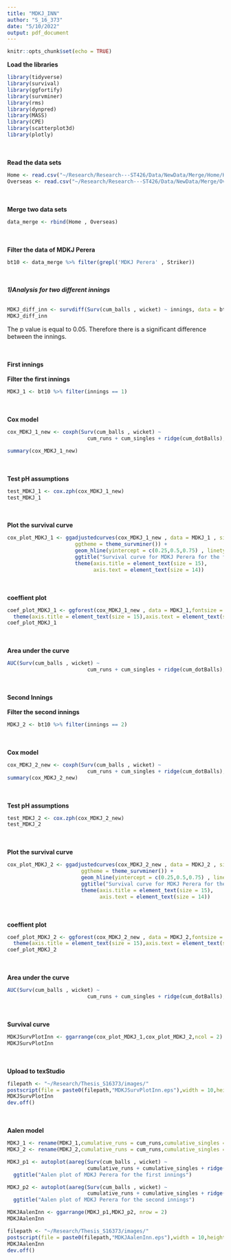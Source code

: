 ```yaml
---
title: "MDKJ_INN"
author: "S_16_373"
date: "5/10/2022"
output: pdf_document
---
```


```r
knitr::opts_chunk$set(echo = TRUE)
```


**Load the libraries**
```r
library(tidyverse)
library(survival)
library(ggfortify)
library(survminer)
library(rms)
library(dynpred)
library(MASS)
library(CPE)
library(scatterplot3d)
library(plotly)
```
\
\
**Read the data sets**
```r
Home <- read.csv("~/Research/Research---ST426/Data/NewData/Merge/Home/Home.csv")
Overseas <- read.csv("~/Research/Research---ST426/Data/NewData/Merge/Overseas/Overseas.csv")
```
\
\
**Merge two data sets**
```r
data_merge <- rbind(Home , Overseas)
```
\
\
**Filter the data of MDKJ Perera**
```r
bt10 <- data_merge %>% filter(grepl('MDKJ Perera' , Striker))
```
\
\
***1)Analysis for two different innings***
\
\
```r
MDKJ_diff_inn <- survdiff(Surv(cum_balls , wicket) ~ innings, data = bt10)
MDKJ_diff_inn
```
The p value is equal to  0.05. Therefore there is a significant difference between the innings.

\
\
**First innings**
\
\
**Filter the first innings**
```r
MDKJ_1 <- bt10 %>% filter(innings == 1)
```
\
\
**Cox model**
```r
cox_MDKJ_1_new <- coxph(Surv(cum_balls , wicket) ~ 
                          cum_runs + cum_singles + ridge(cum_dotBalls), data = MDKJ_1)

summary(cox_MDKJ_1_new)
```
\
\
**Test pH assumptions**
```r
test_MDKJ_1 <- cox.zph(cox_MDKJ_1_new)
test_MDKJ_1
```
\
\
**Plot the survival curve**
```r
cox_plot_MDKJ_1 <- ggadjustedcurves(cox_MDKJ_1_new , data = MDKJ_1 , size = 2,
                      ggtheme = theme_survminer()) + 
                      geom_hline(yintercept = c(0.25,0.5,0.75) , linetype = "dashed") +
                      ggtitle("Survival curve for MDKJ Perera for the first innings") + 
                      theme(axis.title = element_text(size = 15),
                            axis.text = element_text(size = 14))

```
\
\
**coeffient plot**
```r
coef_plot_MDKJ_1 <- ggforest(cox_MDKJ_1_new , data = MDKJ_1,fontsize = 1.2) + 
  theme(axis.title = element_text(size = 15),axis.text = element_text(size = 14))
coef_plot_MDKJ_1
```
\
\
**Area under the curve**
```r
AUC(Surv(cum_balls , wicket) ~ 
                          cum_runs + cum_singles + ridge(cum_dotBalls), data = MDKJ_1)
```
\
\
**Second Innings**
\
\
**Filter the second innings**
```r
MDKJ_2 <- bt10 %>% filter(innings == 2)
```
\
\
**Cox model**
```r
cox_MDKJ_2_new <- coxph(Surv(cum_balls , wicket) ~ 
                          cum_runs + cum_singles + ridge(cum_dotBalls), data = MDKJ_2)
summary(cox_MDKJ_2_new)
```
\
\
**Test pH assumptions**
```r
test_MDKJ_2 <- cox.zph(cox_MDKJ_2_new)
test_MDKJ_2
```
\
\
**Plot the survival curve**
```r
cox_plot_MDKJ_2 <- ggadjustedcurves(cox_MDKJ_2_new , data = MDKJ_2 , size = 2,
                        ggtheme = theme_survminer()) + 
                        geom_hline(yintercept = c(0.25,0.5,0.75) , linetype = "dashed") +
                        ggtitle("Survival curve for MDKJ Perera for the second innings") + 
                        theme(axis.title = element_text(size = 15),
                              axis.text = element_text(size = 14))

```
\
\
**coeffient plot**
```r
coef_plot_MDKJ_2 <- ggforest(cox_MDKJ_2_new , data = MDKJ_2,fontsize = 1.2) + 
  theme(axis.title = element_text(size = 15),axis.text = element_text(size = 14))
coef_plot_MDKJ_2
```
\
\
**Area under the curve**
```r
AUC(Surv(cum_balls , wicket) ~ 
                          cum_runs + cum_singles + ridge(cum_dotBalls), data = MDKJ_2)
```
\
\
**Survival curve**
```r
MDKJSurvPlotInn <- ggarrange(cox_plot_MDKJ_1,cox_plot_MDKJ_2,ncol = 2)
MDKJSurvPlotInn
```
\
\
**Upload to texStudio**
```r
filepath <- "~/Research/Thesis_S16373/images/"
postscript(file = paste0(filepath,"MDKJSurvPlotInn.eps"),width = 10,height = 7,horizontal = FALSE)
MDKJSurvPlotInn
dev.off()
```
\
\
**Aalen model**
```r
MDKJ_1 <- rename(MDKJ_1,cumulative_runs = cum_runs,cumulative_singles = cum_singles, cumulative_dot_balls=cum_dotBalls)
MDKJ_2 <- rename(MDKJ_2,cumulative_runs = cum_runs,cumulative_singles = cum_singles, cumulative_dot_balls=cum_dotBalls)

MDKJ_p1 <- autoplot(aareg(Surv(cum_balls , wicket) ~ 
                          cumulative_runs + cumulative_singles + ridge(cumulative_dot_balls), data = MDKJ_1)) + theme(legend.position = "none") + 
  ggtitle("Aalen plot of MDKJ Perera for the first innings") 

MDKJ_p2 <- autoplot(aareg(Surv(cum_balls , wicket) ~ 
                          cumulative_runs + cumulative_singles + ridge(cumulative_dot_balls), data = MDKJ_2)) + theme(legend.position = "none") + 
  ggtitle("Aalen plot of MDKJ Perera for the second innings") 

MDKJAalenInn <- ggarrange(MDKJ_p1,MDKJ_p2, nrow = 2)
MDKJAalenInn
```

```r
filepath <- "~/Research/Thesis_S16373/images/"
postscript(file = paste0(filepath,"MDKJAalenInn.eps"),width = 10,height = 7,horizontal = FALSE)
MDKJAalenInn
dev.off()
```

